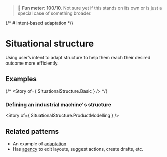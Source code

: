
> 🧪 **Fun meter: 100/10**. Not sure yet if this stands on its own or is just a special case of something broader.

<Meta of={SituationalStructure} />

{/* # Intent-based adaptation */}
# Situational structure

Using user’s intent to adapt structure to help them reach their desired outcome more efficiently.

## Examples

{/* <Story of={ SituationalStructure.Basic } /> */}

### Defining an industrial machine's structure

<Story of={ SituationalStructure.ProductModelling } />

## Related patterns

- An example of [adaptation](../?path=/docs/foundations-adaptation--docs)
- Has [agency](../?path=/docs/foundations-agency--docs) to edit layouts, suggest actions, create drafts, etc.